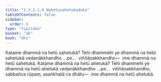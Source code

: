 ```yaml
---
title: "2.3.2.1.6 Nahetusahetukaduka"
tableOfContents: false
sidebar:
  order: 6
type: "tipitaka"
basket: "ab"
book: "dhs"
---
```



<DynamicBreadcrumb />

<Division number="1087" book="dhs">

<Paragraph number="1756" book="dhs">
Katame dhammā na hetū sahetukā? Tehi dhammehi ye dhammā na hetū sahetukā vedanākkhandho …pe…  viññāṇakkhandho—  ime dhammā na hetū sahetukā.
</Paragraph>

</Division>
<Division number="1088" book="dhs">

<Paragraph number="1757" book="dhs">
Katame dhammā na hetū ahetukā? Tehi dhammehi ye dhammā na hetū ahetukā vedanākkhandho …pe…  viññāṇakkhandho, sabbañca rūpaṃ, asaṅkhatā ca dhātu—  ime dhammā na hetū ahetukā.
</Paragraph>
</Division>